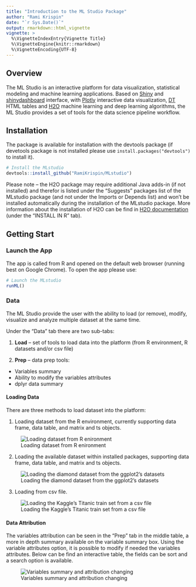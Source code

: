 ```yaml
---
title: "Introduction to the ML Studio Package"
author: "Rami Krispin"
date: "`r Sys.Date()`"
output: rmarkdown::html_vignette
vignette: >
  %\VignetteIndexEntry{Vignette Title}
  %\VignetteEngine{knitr::rmarkdown}
  %\VignetteEncoding{UTF-8}
---
```

## **Overview**

The ML Studio is an interactive platform for data visualization, statistical modeling and machine learning applications. Based on [Shiny](http://shiny.rstudio.com/) and [shinydashboard](https://rstudio.github.io/shinydashboard/) interface, with [Plotly](https://plot.ly/r/) interactive data visualization, [DT](https://rstudio.github.io/DT/) HTML tables and [H2O](https://www.h2o.ai/) machine learning and deep learning algorithms, the ML Studio provides a set of tools for the data science pipeline workflow.
 
## **Installation**

The package is available for installation with the devtools package (if devetools package is not installed please use `install.packages("devtools")` to install it).

```r
# Install the MLstudio
devtools::install_github("RamiKrispin/MLstudio")
```
Please note – the H2O package may require additional Java adds-in (if not installed) and therefor is listed under the “Suggests” packages list of the MLstudio package (and not under the Imports or Depends list) and won’t be installed automatically during the installation of the MLstudio package. More information about the installation of H2O can be find in [H2O documentation](http://h2o-release.s3.amazonaws.com/h2o/rel-weierstrass/7/index.html) (under the "INSTALL IN R" tab).

## **Getting Start**
### **Launch the App**
The app is called from R and opened on the default web browser (running best on Google Chrome). To open the app please use:

```r
# Launch the MLstudio
runML()
```

### **Data**

The ML Studio provide the user with the ability to load (or remove), modify, visualize and analyze multiple dataset at the same time.

Under the “Data” tab there are two sub-tabs:

1.	**Load** – set of tools to load data into the platform (from R environment, R datasets and/or csv file)

2.	**Prep** – data prep tools:

* Variables summary
* Ability to modify the variables attributes 
* dplyr data summary


#### **Loading Data**
There are three methods to load dataset into the platform:

1.	Loading dataset from the R environment, currently supporting data frame, data table, and matrix and ts objects.

![Loading dataset from R enironment](https://github.com/RamiKrispin/MLstudio/blob/master/vignettes/gif/Load_from_R.gif)

2.	Loading the available dataset within installed packages, supporting data frame, data table, and matrix and ts objects.

![Loading the diamond dataset from the ggplot2's datasets](https://github.com/RamiKrispin/MLstudio/blob/master/vignettes/gif/Installed_R_Datasets.gif)

3.	Loading from csv file.

![Loading the Kaggle's Titanic train set from a csv file](https://github.com/RamiKrispin/MLstudio/blob/master/vignettes/gif/Load_CSV.gif)

#### **Data Attribution**

The variables attribution can be seen in the “Prep” tab in the middle table, a more in depth summary available on the variable summary box. Using the variable attributes option, it is possible to modify if needed the variables attributes. Below can be find an interactive table, the fields can be sort and a search option is available. 

![Variables summary and attribution changing](https://github.com/RamiKrispin/MLstudio/blob/master/vignettes/gif/Data_Prep.gif)
